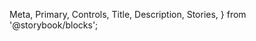   Meta,
  Primary,
  Controls,
  Title,
  Description,
  Stories,
} from '@storybook/blocks';

<Meta of={ButtonStories} />

<Title />

<Description />

<Primary />

## Props

<Controls />

<Stories />
